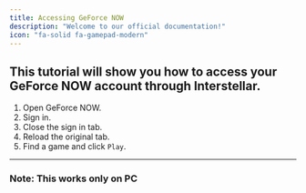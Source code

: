 ```yaml
---
title: Accessing GeForce NOW
description: "Welcome to our official documentation!"
icon: "fa-solid fa-gamepad-modern"
---
```

This tutorial will show you how to access your GeForce NOW account through Interstellar.
---
1. Open GeForce NOW.
2. Sign in.
3. Close the sign in tab.
4. Reload the original tab.
5. Find a game and click `Play`.
---
### Note: This works only on PC
